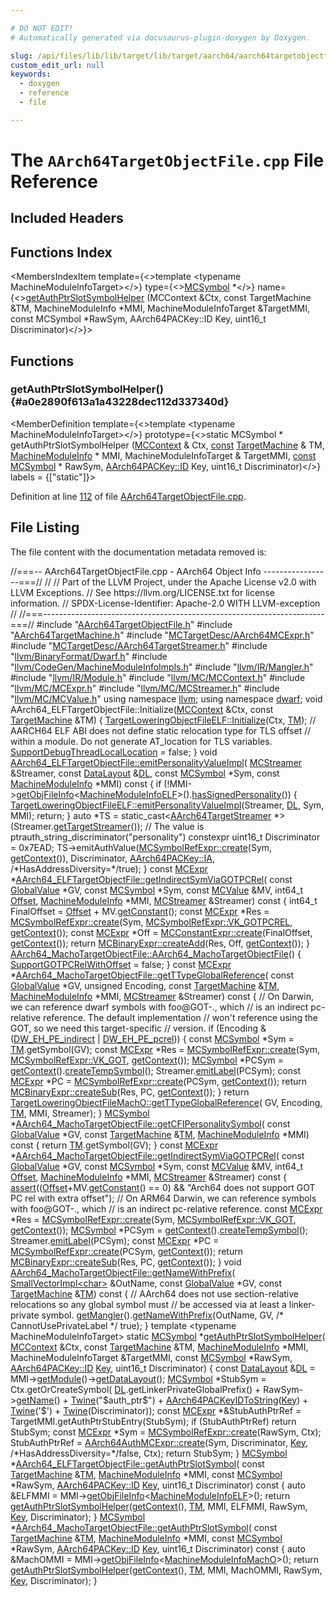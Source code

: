 ```yaml
---

# DO NOT EDIT!
# Automatically generated via docusaurus-plugin-doxygen by Doxygen.

slug: /api/files/lib/lib/target/lib/target/aarch64/aarch64targetobjectfile-cpp
custom_edit_url: null
keywords:
  - doxygen
  - reference
  - file

---
```





# The `AArch64TargetObjectFile.cpp` File Reference

<DoxygenPage pluginConfig={pluginConfig}>



## Included Headers

<IncludesList>
<IncludesListItem
  filePath="AArch64TargetObjectFile.h"
  permalink="/docs/api/files/lib/lib/target/lib/target/aarch64/aarch64targetobjectfile-h"
  isLocal="true" />
<IncludesListItem
  filePath="AArch64TargetMachine.h"
  permalink="/docs/api/files/lib/lib/target/lib/target/aarch64/aarch64targetmachine-h"
  isLocal="true" />
<IncludesListItem
  filePath="MCTargetDesc/AArch64MCExpr.h"
  permalink="/docs/api/files/lib/lib/target/lib/target/aarch64/lib/target/aarch64/mctargetdesc/aarch64mcexpr-h"
  isLocal="true" />
<IncludesListItem
  filePath="MCTargetDesc/AArch64TargetStreamer.h"
  permalink="/docs/api/files/lib/lib/target/lib/target/aarch64/lib/target/aarch64/mctargetdesc/aarch64targetstreamer-h"
  isLocal="true" />
<IncludesListItem
  filePath="llvm/BinaryFormat/Dwarf.h"
  permalink="/docs/api/files/include/include/llvm/include/llvm/binaryformat/dwarf-h"
  isLocal="true" />
<IncludesListItem
  filePath="llvm/CodeGen/MachineModuleInfoImpls.h"
  permalink="/docs/api/files/include/include/llvm/include/llvm/codegen/machinemoduleinfoimpls-h"
  isLocal="true" />
<IncludesListItem
  filePath="llvm/IR/Mangler.h"
  permalink="/docs/api/files/include/include/llvm/include/llvm/ir/mangler-h"
  isLocal="true" />
<IncludesListItem
  filePath="llvm/IR/Module.h"
  permalink="/docs/api/files/include/include/llvm/include/llvm/ir/module-h"
  isLocal="true" />
<IncludesListItem
  filePath="llvm/MC/MCContext.h"
  permalink="/docs/api/files/include/include/llvm/include/llvm/mc/mccontext-h"
  isLocal="true" />
<IncludesListItem
  filePath="llvm/MC/MCExpr.h"
  permalink="/docs/api/files/include/include/llvm/include/llvm/mc/mcexpr-h"
  isLocal="true" />
<IncludesListItem
  filePath="llvm/MC/MCStreamer.h"
  permalink="/docs/api/files/include/include/llvm/include/llvm/mc/mcstreamer-h"
  isLocal="true" />
<IncludesListItem
  filePath="llvm/MC/MCValue.h"
  permalink="/docs/api/files/include/include/llvm/include/llvm/mc/mcvalue-h"
  isLocal="true" />
</IncludesList>

## Functions Index

<MembersIndex>

<MembersIndexItem
  template={<>template &lt;typename MachineModuleInfoTarget&gt;</>}
  type={<><a href="/docs/api/classes/llvm/mcsymbol">MCSymbol</a> &#42;</>}
  name={<><a href="#a0e2890f613a1a43228dec112d337340d">getAuthPtrSlotSymbolHelper</a> (MCContext &amp;Ctx, const TargetMachine &amp;TM, MachineModuleInfo &#42;MMI, MachineModuleInfoTarget &amp;TargetMMI, const MCSymbol &#42;RawSym, AArch64PACKey::ID Key, uint16&#95;t Discriminator)</>}>
</MembersIndexItem>

</MembersIndex>


<SectionDefinition>

## Functions

### getAuthPtrSlotSymbolHelper() {#a0e2890f613a1a43228dec112d337340d}

<MemberDefinition
  template={<>template &lt;typename MachineModuleInfoTarget&gt;</>}
  prototype={<>static MCSymbol &#42; getAuthPtrSlotSymbolHelper (<a href="/docs/api/classes/llvm/mccontext">MCContext</a> &amp; Ctx, <a href="/docs/api/files/lib/lib/target/lib/target/aarch64/aarch64promoteconstant-cpp/#a90f8350fecae261c25be85d38b451bff">const</a> <a href="/docs/api/classes/llvm/targetmachine">TargetMachine</a> &amp; TM, <a href="/docs/api/classes/llvm/machinemoduleinfo">MachineModuleInfo</a> &#42; MMI, MachineModuleInfoTarget &amp; TargetMMI, <a href="/docs/api/files/lib/lib/target/lib/target/aarch64/aarch64promoteconstant-cpp/#a90f8350fecae261c25be85d38b451bff">const</a> <a href="/docs/api/classes/llvm/mcsymbol">MCSymbol</a> &#42; RawSym, <a href="/docs/api/namespaces/llvm/aarch64packey/#abf4394f452bde3f544999858d71e4b46">AArch64PACKey::ID</a> Key, uint16&#95;t Discriminator)</>}
  labels = {["static"]}>

Definition at line <a href="#l00112">112</a> of file <a href="/docs/api/files/lib/lib/target/lib/target/aarch64/aarch64targetobjectfile-cpp">AArch64TargetObjectFile.cpp</a>.
</MemberDefinition>

</SectionDefinition>

## File Listing

The file content with the documentation metadata removed is:

<ProgramListing>

<Link id="l00001" /><CodeLine lineNumber="1"><span class="doxyHighlightComment">//===-- AArch64TargetObjectFile.cpp - AArch64 Object Info -----------------===//</span></CodeLine>
<Link id="l00002" /><CodeLine lineNumber="2"><span class="doxyHighlightComment">//</span></CodeLine>
<Link id="l00003" /><CodeLine lineNumber="3"><span class="doxyHighlightComment">// Part of the LLVM Project, under the Apache License v2.0 with LLVM Exceptions.</span></CodeLine>
<Link id="l00004" /><CodeLine lineNumber="4"><span class="doxyHighlightComment">// See https://llvm.org/LICENSE.txt for license information.</span></CodeLine>
<Link id="l00005" /><CodeLine lineNumber="5"><span class="doxyHighlightComment">// SPDX-License-Identifier: Apache-2.0 WITH LLVM-exception</span></CodeLine>
<Link id="l00006" /><CodeLine lineNumber="6"><span class="doxyHighlightComment">//</span></CodeLine>
<Link id="l00007" /><CodeLine lineNumber="7"><span class="doxyHighlightComment">//===----------------------------------------------------------------------===//</span></CodeLine>
<Link id="l00008" /><CodeLine lineNumber="8"></CodeLine>
<Link id="l00009" /><CodeLine lineNumber="9"><span class="doxyHighlightPreprocessor">#include &quot;<a href="/docs/api/files/lib/lib/target/lib/target/aarch64/aarch64targetobjectfile-h">AArch64TargetObjectFile.h</a>&quot;</span></CodeLine>
<Link id="l00010" /><CodeLine lineNumber="10"><span class="doxyHighlightPreprocessor">#include &quot;<a href="/docs/api/files/lib/lib/target/lib/target/aarch64/aarch64targetmachine-h">AArch64TargetMachine.h</a>&quot;</span></CodeLine>
<Link id="l00011" /><CodeLine lineNumber="11"><span class="doxyHighlightPreprocessor">#include &quot;<a href="/docs/api/files/lib/lib/target/lib/target/aarch64/lib/target/aarch64/mctargetdesc/aarch64mcexpr-h">MCTargetDesc/AArch64MCExpr.h</a>&quot;</span></CodeLine>
<Link id="l00012" /><CodeLine lineNumber="12"><span class="doxyHighlightPreprocessor">#include &quot;<a href="/docs/api/files/lib/lib/target/lib/target/aarch64/lib/target/aarch64/mctargetdesc/aarch64targetstreamer-h">MCTargetDesc/AArch64TargetStreamer.h</a>&quot;</span></CodeLine>
<Link id="l00013" /><CodeLine lineNumber="13"><span class="doxyHighlightPreprocessor">#include &quot;<a href="/docs/api/files/include/include/llvm/include/llvm/binaryformat/dwarf-h">llvm/BinaryFormat/Dwarf.h</a>&quot;</span></CodeLine>
<Link id="l00014" /><CodeLine lineNumber="14"><span class="doxyHighlightPreprocessor">#include &quot;<a href="/docs/api/files/include/include/llvm/include/llvm/codegen/machinemoduleinfoimpls-h">llvm/CodeGen/MachineModuleInfoImpls.h</a>&quot;</span></CodeLine>
<Link id="l00015" /><CodeLine lineNumber="15"><span class="doxyHighlightPreprocessor">#include &quot;<a href="/docs/api/files/include/include/llvm/include/llvm/ir/mangler-h">llvm/IR/Mangler.h</a>&quot;</span></CodeLine>
<Link id="l00016" /><CodeLine lineNumber="16"><span class="doxyHighlightPreprocessor">#include &quot;<a href="/docs/api/files/include/include/llvm/include/llvm/ir/module-h">llvm/IR/Module.h</a>&quot;</span></CodeLine>
<Link id="l00017" /><CodeLine lineNumber="17"><span class="doxyHighlightPreprocessor">#include &quot;<a href="/docs/api/files/include/include/llvm/include/llvm/mc/mccontext-h">llvm/MC/MCContext.h</a>&quot;</span></CodeLine>
<Link id="l00018" /><CodeLine lineNumber="18"><span class="doxyHighlightPreprocessor">#include &quot;<a href="/docs/api/files/include/include/llvm/include/llvm/mc/mcexpr-h">llvm/MC/MCExpr.h</a>&quot;</span></CodeLine>
<Link id="l00019" /><CodeLine lineNumber="19"><span class="doxyHighlightPreprocessor">#include &quot;<a href="/docs/api/files/include/include/llvm/include/llvm/mc/mcstreamer-h">llvm/MC/MCStreamer.h</a>&quot;</span></CodeLine>
<Link id="l00020" /><CodeLine lineNumber="20"><span class="doxyHighlightPreprocessor">#include &quot;<a href="/docs/api/files/include/include/llvm/include/llvm/mc/mcvalue-h">llvm/MC/MCValue.h</a>&quot;</span></CodeLine>
<Link id="l00021" /><CodeLine lineNumber="21"><span class="doxyHighlightKeyword">using namespace </span><span class="doxyHighlight"><a href="/docs/api/namespaces/llvm">llvm</a>;</span></CodeLine>
<Link id="l00022" /><CodeLine lineNumber="22"><span class="doxyHighlightKeyword">using namespace </span><span class="doxyHighlight"><a href="/docs/api/namespaces/llvm/dwarf">dwarf</a>;</span></CodeLine>
<Link id="l00023" /><CodeLine lineNumber="23"></CodeLine>
<Link id="l00024" /><CodeLine lineNumber="24"><span class="doxyHighlightKeywordType">void</span><span class="doxyHighlight"> AArch64&#95;ELFTargetObjectFile::Initialize(<a href="/docs/api/classes/llvm/mccontext">MCContext</a> &amp;Ctx,</span></CodeLine>
<Link id="l00025" /><CodeLine lineNumber="25"><span class="doxyHighlight">                                             </span><span class="doxyHighlightKeyword">const</span><span class="doxyHighlight"> <a href="/docs/api/classes/llvm/targetmachine">TargetMachine</a> &amp;TM) &#123;</span></CodeLine>
<Link id="l00026" /><CodeLine lineNumber="26"><span class="doxyHighlight">  <a href="/docs/api/classes/llvm/targetloweringobjectfileelf/#a2793bce814c8f8c6fc2f41d4156a4ebb">TargetLoweringObjectFileELF::Initialize</a>(Ctx, <a href="/docs/api/classes/llvm/targetloweringobjectfile/#a4ef15b6d500629e31fb3787b7a0d7bb0">TM</a>);</span></CodeLine>
<Link id="l00027" /><CodeLine lineNumber="27"><span class="doxyHighlight">  </span><span class="doxyHighlightComment">// AARCH64 ELF ABI does not define static relocation type for TLS offset</span></CodeLine>
<Link id="l00028" /><CodeLine lineNumber="28"><span class="doxyHighlight">  </span><span class="doxyHighlightComment">// within a module.  Do not generate AT&#95;location for TLS variables.</span></CodeLine>
<Link id="l00029" /><CodeLine lineNumber="29"><span class="doxyHighlight">  <a href="/docs/api/classes/llvm/targetloweringobjectfile/#a41b7ef3f8dfda6e2083314d26c57764c">SupportDebugThreadLocalLocation</a> = </span><span class="doxyHighlightKeyword">false</span><span class="doxyHighlight">;</span></CodeLine>
<Link id="l00030" /><CodeLine lineNumber="30"><span class="doxyHighlight">&#125;</span></CodeLine>
<Link id="l00031" /><CodeLine lineNumber="31"></CodeLine>
<Link id="l00032" /><CodeLine lineNumber="32" lineLink="/docs/api/classes/llvm/aarch64-elftargetobjectfile/#a50239bad1326b962fc58f1b311e7e255"><span class="doxyHighlightKeywordType">void</span><span class="doxyHighlight"> <a href="/docs/api/classes/llvm/aarch64-elftargetobjectfile/#a50239bad1326b962fc58f1b311e7e255">AArch64&#95;ELFTargetObjectFile::emitPersonalityValueImpl</a>(</span></CodeLine>
<Link id="l00033" /><CodeLine lineNumber="33"><span class="doxyHighlight">    <a href="/docs/api/classes/llvm/mcstreamer">MCStreamer</a> &amp;Streamer, </span><span class="doxyHighlightKeyword">const</span><span class="doxyHighlight"> <a href="/docs/api/classes/llvm/datalayout">DataLayout</a> &amp;<a href="/docs/api/files/lib/lib/target/lib/target/arm/armslshardening-cpp/#ad467c4ab9119043f9b7750ab986be61a">DL</a>, </span><span class="doxyHighlightKeyword">const</span><span class="doxyHighlight"> <a href="/docs/api/classes/llvm/mcsymbol">MCSymbol</a> &#42;Sym,</span></CodeLine>
<Link id="l00034" /><CodeLine lineNumber="34"><span class="doxyHighlight">    </span><span class="doxyHighlightKeyword">const</span><span class="doxyHighlight"> <a href="/docs/api/classes/llvm/machinemoduleinfo">MachineModuleInfo</a> &#42;MMI)</span><span class="doxyHighlightKeyword"> const </span><span class="doxyHighlight">&#123;</span></CodeLine>
<Link id="l00035" /><CodeLine lineNumber="35"><span class="doxyHighlight">  </span><span class="doxyHighlightKeywordFlow">if</span><span class="doxyHighlight"> (!MMI-&gt;<a href="/docs/api/classes/llvm/machinemoduleinfo/#a92d88d2c22a932066d294be13e2baf55">getObjFileInfo</a>&lt;<a href="/docs/api/classes/llvm/machinemoduleinfoelf">MachineModuleInfoELF</a>&gt;().<a href="/docs/api/classes/llvm/machinemoduleinfoelf/#a8ed90bfbfc1ad64f7fce9458287b79cc">hasSignedPersonality</a>()) &#123;</span></CodeLine>
<Link id="l00036" /><CodeLine lineNumber="36"><span class="doxyHighlight">    <a href="/docs/api/classes/llvm/targetloweringobjectfileelf/#acf36aff5a25265c3165e94a9ba5ab078">TargetLoweringObjectFileELF::emitPersonalityValueImpl</a>(Streamer, <a href="/docs/api/files/lib/lib/target/lib/target/arm/armslshardening-cpp/#ad467c4ab9119043f9b7750ab986be61a">DL</a>, Sym,</span></CodeLine>
<Link id="l00037" /><CodeLine lineNumber="37"><span class="doxyHighlight">                                                          MMI);</span></CodeLine>
<Link id="l00038" /><CodeLine lineNumber="38"><span class="doxyHighlight">    </span><span class="doxyHighlightKeywordFlow">return</span><span class="doxyHighlight">;</span></CodeLine>
<Link id="l00039" /><CodeLine lineNumber="39"><span class="doxyHighlight">  &#125;</span></CodeLine>
<Link id="l00040" /><CodeLine lineNumber="40"><span class="doxyHighlight">  </span><span class="doxyHighlightKeyword">auto</span><span class="doxyHighlight"> &#42;TS = </span><span class="doxyHighlightKeyword">static&#95;cast&lt;</span><span class="doxyHighlight"><a href="/docs/api/classes/llvm/aarch64targetstreamer">AArch64TargetStreamer</a> &#42;</span><span class="doxyHighlightKeyword">&gt;</span><span class="doxyHighlight">(Streamer.<a href="/docs/api/classes/llvm/mcstreamer/#a901607e60c20148ae701b6e8f43b4647">getTargetStreamer</a>());</span></CodeLine>
<Link id="l00041" /><CodeLine lineNumber="41"><span class="doxyHighlight">  </span><span class="doxyHighlightComment">// The value is ptrauth&#95;string&#95;discriminator(&quot;personality&quot;)</span></CodeLine>
<Link id="l00042" /><CodeLine lineNumber="42"><span class="doxyHighlight">  </span><span class="doxyHighlightKeyword">constexpr</span><span class="doxyHighlight"> uint16&#95;t Discriminator = 0x7EAD;</span></CodeLine>
<Link id="l00043" /><CodeLine lineNumber="43"><span class="doxyHighlight">  TS-&gt;emitAuthValue(<a href="/docs/api/classes/llvm/mcsymbolrefexpr/#a9914b597552aa4b4bcbb8acaa04d632a">MCSymbolRefExpr::create</a>(Sym, <a href="/docs/api/classes/llvm/mcobjectfileinfo/#afcda39b4059eca86c10397b7a938a729">getContext</a>()), Discriminator,</span></CodeLine>
<Link id="l00044" /><CodeLine lineNumber="44"><span class="doxyHighlight">                    <a href="/docs/api/namespaces/llvm/aarch64packey/#abf4394f452bde3f544999858d71e4b46aaf2ff1a10f3f3b211d7781a33e4c1e05">AArch64PACKey::IA</a>, </span><span class="doxyHighlightComment">/&#42;HasAddressDiversity=&#42;/</span><span class="doxyHighlightKeyword">true</span><span class="doxyHighlight">);</span></CodeLine>
<Link id="l00045" /><CodeLine lineNumber="45"><span class="doxyHighlight">&#125;</span></CodeLine>
<Link id="l00046" /><CodeLine lineNumber="46"></CodeLine>
<Link id="l00047" /><CodeLine lineNumber="47" lineLink="/docs/api/classes/llvm/aarch64-elftargetobjectfile/#ab479db6c0dce9d07c70ea70016ed99ff"><span class="doxyHighlightKeyword">const</span><span class="doxyHighlight"> <a href="/docs/api/classes/llvm/mcexpr">MCExpr</a> &#42;<a href="/docs/api/classes/llvm/aarch64-elftargetobjectfile/#ab479db6c0dce9d07c70ea70016ed99ff">AArch64&#95;ELFTargetObjectFile::getIndirectSymViaGOTPCRel</a>(</span></CodeLine>
<Link id="l00048" /><CodeLine lineNumber="48"><span class="doxyHighlight">    </span><span class="doxyHighlightKeyword">const</span><span class="doxyHighlight"> <a href="/docs/api/classes/llvm/globalvalue">GlobalValue</a> &#42;GV, </span><span class="doxyHighlightKeyword">const</span><span class="doxyHighlight"> <a href="/docs/api/classes/llvm/mcsymbol">MCSymbol</a> &#42;Sym, </span><span class="doxyHighlightKeyword">const</span><span class="doxyHighlight"> <a href="/docs/api/classes/llvm/mcvalue">MCValue</a> &amp;MV,</span></CodeLine>
<Link id="l00049" /><CodeLine lineNumber="49"><span class="doxyHighlight">    int64&#95;t <a href="/docs/api/namespaces/llvm/#a05f5b9a11bdcc5feba62899f95dcf878a3134224cba2545bc57954d3b072aebb4">Offset</a>, <a href="/docs/api/classes/llvm/machinemoduleinfo">MachineModuleInfo</a> &#42;MMI, <a href="/docs/api/classes/llvm/mcstreamer">MCStreamer</a> &amp;Streamer)</span><span class="doxyHighlightKeyword"> const </span><span class="doxyHighlight">&#123;</span></CodeLine>
<Link id="l00050" /><CodeLine lineNumber="50"><span class="doxyHighlight">  int64&#95;t FinalOffset = <a href="/docs/api/namespaces/llvm/#a05f5b9a11bdcc5feba62899f95dcf878a3134224cba2545bc57954d3b072aebb4">Offset</a> + MV.<a href="/docs/api/classes/llvm/mcvalue/#a435bfff1f2697dbccd406b2e03112443">getConstant</a>();</span></CodeLine>
<Link id="l00051" /><CodeLine lineNumber="51"><span class="doxyHighlight">  </span><span class="doxyHighlightKeyword">const</span><span class="doxyHighlight"> <a href="/docs/api/classes/llvm/mcexpr">MCExpr</a> &#42;Res =</span></CodeLine>
<Link id="l00052" /><CodeLine lineNumber="52"><span class="doxyHighlight">      <a href="/docs/api/classes/llvm/mcsymbolrefexpr/#a9914b597552aa4b4bcbb8acaa04d632a">MCSymbolRefExpr::create</a>(Sym, <a href="/docs/api/classes/llvm/mcsymbolrefexpr/#a5c463f6352570ee778c35c40949c4985a2a25c9a7112bb84b5d93e6ab5d0d8185">MCSymbolRefExpr::VK&#95;GOTPCREL</a>, <a href="/docs/api/classes/llvm/mcobjectfileinfo/#afcda39b4059eca86c10397b7a938a729">getContext</a>());</span></CodeLine>
<Link id="l00053" /><CodeLine lineNumber="53"><span class="doxyHighlight">  </span><span class="doxyHighlightKeyword">const</span><span class="doxyHighlight"> <a href="/docs/api/classes/llvm/mcexpr">MCExpr</a> &#42;Off = <a href="/docs/api/classes/llvm/mcconstantexpr/#af9bdc4c9c65ea1ff077fbbb6407d7b2a">MCConstantExpr::create</a>(FinalOffset, <a href="/docs/api/classes/llvm/mcobjectfileinfo/#afcda39b4059eca86c10397b7a938a729">getContext</a>());</span></CodeLine>
<Link id="l00054" /><CodeLine lineNumber="54"><span class="doxyHighlight">  </span><span class="doxyHighlightKeywordFlow">return</span><span class="doxyHighlight"> <a href="/docs/api/classes/llvm/mcbinaryexpr/#a3cbe1086ebf00680e8dc374e07305cfb">MCBinaryExpr::createAdd</a>(Res, Off, <a href="/docs/api/classes/llvm/mcobjectfileinfo/#afcda39b4059eca86c10397b7a938a729">getContext</a>());</span></CodeLine>
<Link id="l00055" /><CodeLine lineNumber="55"><span class="doxyHighlight">&#125;</span></CodeLine>
<Link id="l00056" /><CodeLine lineNumber="56"></CodeLine>
<Link id="l00057" /><CodeLine lineNumber="57" lineLink="/docs/api/classes/llvm/aarch64-machotargetobjectfile/#a821a2de5466baeb8f887dd7c41b1b575"><span class="doxyHighlight"><a href="/docs/api/classes/llvm/aarch64-machotargetobjectfile/#a821a2de5466baeb8f887dd7c41b1b575">AArch64&#95;MachoTargetObjectFile::AArch64&#95;MachoTargetObjectFile</a>() &#123;</span></CodeLine>
<Link id="l00058" /><CodeLine lineNumber="58"><span class="doxyHighlight">  <a href="/docs/api/classes/llvm/targetloweringobjectfile/#a1db84bd65461646cde0085f4b02d5fa3">SupportGOTPCRelWithOffset</a> = </span><span class="doxyHighlightKeyword">false</span><span class="doxyHighlight">;</span></CodeLine>
<Link id="l00059" /><CodeLine lineNumber="59"><span class="doxyHighlight">&#125;</span></CodeLine>
<Link id="l00060" /><CodeLine lineNumber="60"></CodeLine>
<Link id="l00061" /><CodeLine lineNumber="61" lineLink="/docs/api/classes/llvm/aarch64-machotargetobjectfile/#abda04e72e43a3aaef8a55e4ecf91d127"><span class="doxyHighlightKeyword">const</span><span class="doxyHighlight"> <a href="/docs/api/classes/llvm/mcexpr">MCExpr</a> &#42;<a href="/docs/api/classes/llvm/aarch64-machotargetobjectfile/#abda04e72e43a3aaef8a55e4ecf91d127">AArch64&#95;MachoTargetObjectFile::getTTypeGlobalReference</a>(</span></CodeLine>
<Link id="l00062" /><CodeLine lineNumber="62"><span class="doxyHighlight">    </span><span class="doxyHighlightKeyword">const</span><span class="doxyHighlight"> <a href="/docs/api/classes/llvm/globalvalue">GlobalValue</a> &#42;GV, </span><span class="doxyHighlightKeywordType">unsigned</span><span class="doxyHighlight"> Encoding, </span><span class="doxyHighlightKeyword">const</span><span class="doxyHighlight"> <a href="/docs/api/classes/llvm/targetmachine">TargetMachine</a> &amp;<a href="/docs/api/classes/llvm/targetloweringobjectfile/#a4ef15b6d500629e31fb3787b7a0d7bb0">TM</a>,</span></CodeLine>
<Link id="l00063" /><CodeLine lineNumber="63"><span class="doxyHighlight">    <a href="/docs/api/classes/llvm/machinemoduleinfo">MachineModuleInfo</a> &#42;MMI, <a href="/docs/api/classes/llvm/mcstreamer">MCStreamer</a> &amp;Streamer)</span><span class="doxyHighlightKeyword"> const </span><span class="doxyHighlight">&#123;</span></CodeLine>
<Link id="l00064" /><CodeLine lineNumber="64"><span class="doxyHighlight">  </span><span class="doxyHighlightComment">// On Darwin, we can reference dwarf symbols with foo@GOT-., which</span></CodeLine>
<Link id="l00065" /><CodeLine lineNumber="65"><span class="doxyHighlight">  </span><span class="doxyHighlightComment">// is an indirect pc-relative reference. The default implementation</span></CodeLine>
<Link id="l00066" /><CodeLine lineNumber="66"><span class="doxyHighlight">  </span><span class="doxyHighlightComment">// won&#39;t reference using the GOT, so we need this target-specific</span></CodeLine>
<Link id="l00067" /><CodeLine lineNumber="67"><span class="doxyHighlight">  </span><span class="doxyHighlightComment">// version.</span></CodeLine>
<Link id="l00068" /><CodeLine lineNumber="68"><span class="doxyHighlight">  </span><span class="doxyHighlightKeywordFlow">if</span><span class="doxyHighlight"> (Encoding &amp; (<a href="/docs/api/namespaces/llvm/dwarf/#ab4fde659cfd2ad21ef1920dca7f22255ac859bd9ec26a2398dd13f4f9262f0595">DW&#95;EH&#95;PE&#95;indirect</a> | <a href="/docs/api/namespaces/llvm/dwarf/#ab4fde659cfd2ad21ef1920dca7f22255a18cb02c6dc96569494f65b82ab70487b">DW&#95;EH&#95;PE&#95;pcrel</a>)) &#123;</span></CodeLine>
<Link id="l00069" /><CodeLine lineNumber="69"><span class="doxyHighlight">    </span><span class="doxyHighlightKeyword">const</span><span class="doxyHighlight"> <a href="/docs/api/classes/llvm/mcsymbol">MCSymbol</a> &#42;Sym = <a href="/docs/api/classes/llvm/targetloweringobjectfile/#a4ef15b6d500629e31fb3787b7a0d7bb0">TM</a>.getSymbol(GV);</span></CodeLine>
<Link id="l00070" /><CodeLine lineNumber="70"><span class="doxyHighlight">    </span><span class="doxyHighlightKeyword">const</span><span class="doxyHighlight"> <a href="/docs/api/classes/llvm/mcexpr">MCExpr</a> &#42;Res =</span></CodeLine>
<Link id="l00071" /><CodeLine lineNumber="71"><span class="doxyHighlight">        <a href="/docs/api/classes/llvm/mcsymbolrefexpr/#a9914b597552aa4b4bcbb8acaa04d632a">MCSymbolRefExpr::create</a>(Sym, <a href="/docs/api/classes/llvm/mcsymbolrefexpr/#a5c463f6352570ee778c35c40949c4985aa780672c4378b10a1ef6094a4c46de10">MCSymbolRefExpr::VK&#95;GOT</a>, <a href="/docs/api/classes/llvm/mcobjectfileinfo/#afcda39b4059eca86c10397b7a938a729">getContext</a>());</span></CodeLine>
<Link id="l00072" /><CodeLine lineNumber="72"><span class="doxyHighlight">    <a href="/docs/api/classes/llvm/mcsymbol">MCSymbol</a> &#42;PCSym = <a href="/docs/api/classes/llvm/mcobjectfileinfo/#afcda39b4059eca86c10397b7a938a729">getContext</a>().<a href="/docs/api/classes/llvm/mccontext/#a299bf2f0329389424760f4a7c8af75ac">createTempSymbol</a>();</span></CodeLine>
<Link id="l00073" /><CodeLine lineNumber="73"><span class="doxyHighlight">    Streamer.<a href="/docs/api/classes/llvm/mcstreamer/#a822ae1a4f19b7b00a297a100749f9b8a">emitLabel</a>(PCSym);</span></CodeLine>
<Link id="l00074" /><CodeLine lineNumber="74"><span class="doxyHighlight">    </span><span class="doxyHighlightKeyword">const</span><span class="doxyHighlight"> <a href="/docs/api/classes/llvm/mcexpr">MCExpr</a> &#42;PC = <a href="/docs/api/classes/llvm/mcsymbolrefexpr/#a9914b597552aa4b4bcbb8acaa04d632a">MCSymbolRefExpr::create</a>(PCSym, <a href="/docs/api/classes/llvm/mcobjectfileinfo/#afcda39b4059eca86c10397b7a938a729">getContext</a>());</span></CodeLine>
<Link id="l00075" /><CodeLine lineNumber="75"><span class="doxyHighlight">    </span><span class="doxyHighlightKeywordFlow">return</span><span class="doxyHighlight"> <a href="/docs/api/classes/llvm/mcbinaryexpr/#af766134165065939f49fb0662c246f66">MCBinaryExpr::createSub</a>(Res, PC, <a href="/docs/api/classes/llvm/mcobjectfileinfo/#afcda39b4059eca86c10397b7a938a729">getContext</a>());</span></CodeLine>
<Link id="l00076" /><CodeLine lineNumber="76"><span class="doxyHighlight">  &#125;</span></CodeLine>
<Link id="l00077" /><CodeLine lineNumber="77"></CodeLine>
<Link id="l00078" /><CodeLine lineNumber="78"><span class="doxyHighlight">  </span><span class="doxyHighlightKeywordFlow">return</span><span class="doxyHighlight"> <a href="/docs/api/classes/llvm/targetloweringobjectfilemacho/#ae41814965809c6fb6403ca6338710a25">TargetLoweringObjectFileMachO::getTTypeGlobalReference</a>(</span></CodeLine>
<Link id="l00079" /><CodeLine lineNumber="79"><span class="doxyHighlight">      GV, Encoding, <a href="/docs/api/classes/llvm/targetloweringobjectfile/#a4ef15b6d500629e31fb3787b7a0d7bb0">TM</a>, MMI, Streamer);</span></CodeLine>
<Link id="l00080" /><CodeLine lineNumber="80"><span class="doxyHighlight">&#125;</span></CodeLine>
<Link id="l00081" /><CodeLine lineNumber="81"></CodeLine>
<Link id="l00082" /><CodeLine lineNumber="82" lineLink="/docs/api/classes/llvm/aarch64-machotargetobjectfile/#ab7b86bc2bb8a965529cb9c4ace6d7e56"><span class="doxyHighlight"><a href="/docs/api/classes/llvm/mcsymbol">MCSymbol</a> &#42;<a href="/docs/api/classes/llvm/aarch64-machotargetobjectfile/#ab7b86bc2bb8a965529cb9c4ace6d7e56">AArch64&#95;MachoTargetObjectFile::getCFIPersonalitySymbol</a>(</span></CodeLine>
<Link id="l00083" /><CodeLine lineNumber="83"><span class="doxyHighlight">    </span><span class="doxyHighlightKeyword">const</span><span class="doxyHighlight"> <a href="/docs/api/classes/llvm/globalvalue">GlobalValue</a> &#42;GV, </span><span class="doxyHighlightKeyword">const</span><span class="doxyHighlight"> <a href="/docs/api/classes/llvm/targetmachine">TargetMachine</a> &amp;<a href="/docs/api/classes/llvm/targetloweringobjectfile/#a4ef15b6d500629e31fb3787b7a0d7bb0">TM</a>,</span></CodeLine>
<Link id="l00084" /><CodeLine lineNumber="84"><span class="doxyHighlight">    <a href="/docs/api/classes/llvm/machinemoduleinfo">MachineModuleInfo</a> &#42;MMI)</span><span class="doxyHighlightKeyword"> const </span><span class="doxyHighlight">&#123;</span></CodeLine>
<Link id="l00085" /><CodeLine lineNumber="85"><span class="doxyHighlight">  </span><span class="doxyHighlightKeywordFlow">return</span><span class="doxyHighlight"> <a href="/docs/api/classes/llvm/targetloweringobjectfile/#a4ef15b6d500629e31fb3787b7a0d7bb0">TM</a>.getSymbol(GV);</span></CodeLine>
<Link id="l00086" /><CodeLine lineNumber="86"><span class="doxyHighlight">&#125;</span></CodeLine>
<Link id="l00087" /><CodeLine lineNumber="87"></CodeLine>
<Link id="l00088" /><CodeLine lineNumber="88" lineLink="/docs/api/classes/llvm/aarch64-machotargetobjectfile/#aab2cc2813c5a774bb4f83b6f9ae5a98b"><span class="doxyHighlightKeyword">const</span><span class="doxyHighlight"> <a href="/docs/api/classes/llvm/mcexpr">MCExpr</a> &#42;<a href="/docs/api/classes/llvm/aarch64-machotargetobjectfile/#aab2cc2813c5a774bb4f83b6f9ae5a98b">AArch64&#95;MachoTargetObjectFile::getIndirectSymViaGOTPCRel</a>(</span></CodeLine>
<Link id="l00089" /><CodeLine lineNumber="89"><span class="doxyHighlight">    </span><span class="doxyHighlightKeyword">const</span><span class="doxyHighlight"> <a href="/docs/api/classes/llvm/globalvalue">GlobalValue</a> &#42;GV, </span><span class="doxyHighlightKeyword">const</span><span class="doxyHighlight"> <a href="/docs/api/classes/llvm/mcsymbol">MCSymbol</a> &#42;Sym, </span><span class="doxyHighlightKeyword">const</span><span class="doxyHighlight"> <a href="/docs/api/classes/llvm/mcvalue">MCValue</a> &amp;MV,</span></CodeLine>
<Link id="l00090" /><CodeLine lineNumber="90"><span class="doxyHighlight">    int64&#95;t <a href="/docs/api/namespaces/llvm/#a05f5b9a11bdcc5feba62899f95dcf878a3134224cba2545bc57954d3b072aebb4">Offset</a>, <a href="/docs/api/classes/llvm/machinemoduleinfo">MachineModuleInfo</a> &#42;MMI, <a href="/docs/api/classes/llvm/mcstreamer">MCStreamer</a> &amp;Streamer)</span><span class="doxyHighlightKeyword"> const </span><span class="doxyHighlight">&#123;</span></CodeLine>
<Link id="l00091" /><CodeLine lineNumber="91"><span class="doxyHighlight">  <a href="/docs/api/files/lib/lib/target/lib/target/amdgpu/silowercontrolflow-cpp/#a4868c5d81c5ccc98c47aeab6244346a0">assert</a>((<a href="/docs/api/namespaces/llvm/#a05f5b9a11bdcc5feba62899f95dcf878a3134224cba2545bc57954d3b072aebb4">Offset</a>+MV.<a href="/docs/api/classes/llvm/mcvalue/#a435bfff1f2697dbccd406b2e03112443">getConstant</a>() == 0) &amp;&amp;</span></CodeLine>
<Link id="l00092" /><CodeLine lineNumber="92"><span class="doxyHighlight">         </span><span class="doxyHighlightStringLiteral">&quot;Arch64 does not support GOT PC rel with extra offset&quot;</span><span class="doxyHighlight">);</span></CodeLine>
<Link id="l00093" /><CodeLine lineNumber="93"><span class="doxyHighlight">  </span><span class="doxyHighlightComment">// On ARM64 Darwin, we can reference symbols with foo@GOT-., which</span></CodeLine>
<Link id="l00094" /><CodeLine lineNumber="94"><span class="doxyHighlight">  </span><span class="doxyHighlightComment">// is an indirect pc-relative reference.</span></CodeLine>
<Link id="l00095" /><CodeLine lineNumber="95"><span class="doxyHighlight">  </span><span class="doxyHighlightKeyword">const</span><span class="doxyHighlight"> <a href="/docs/api/classes/llvm/mcexpr">MCExpr</a> &#42;Res =</span></CodeLine>
<Link id="l00096" /><CodeLine lineNumber="96"><span class="doxyHighlight">      <a href="/docs/api/classes/llvm/mcsymbolrefexpr/#a9914b597552aa4b4bcbb8acaa04d632a">MCSymbolRefExpr::create</a>(Sym, <a href="/docs/api/classes/llvm/mcsymbolrefexpr/#a5c463f6352570ee778c35c40949c4985aa780672c4378b10a1ef6094a4c46de10">MCSymbolRefExpr::VK&#95;GOT</a>, <a href="/docs/api/classes/llvm/mcobjectfileinfo/#afcda39b4059eca86c10397b7a938a729">getContext</a>());</span></CodeLine>
<Link id="l00097" /><CodeLine lineNumber="97"><span class="doxyHighlight">  <a href="/docs/api/classes/llvm/mcsymbol">MCSymbol</a> &#42;PCSym = <a href="/docs/api/classes/llvm/mcobjectfileinfo/#afcda39b4059eca86c10397b7a938a729">getContext</a>().<a href="/docs/api/classes/llvm/mccontext/#a299bf2f0329389424760f4a7c8af75ac">createTempSymbol</a>();</span></CodeLine>
<Link id="l00098" /><CodeLine lineNumber="98"><span class="doxyHighlight">  Streamer.<a href="/docs/api/classes/llvm/mcstreamer/#a822ae1a4f19b7b00a297a100749f9b8a">emitLabel</a>(PCSym);</span></CodeLine>
<Link id="l00099" /><CodeLine lineNumber="99"><span class="doxyHighlight">  </span><span class="doxyHighlightKeyword">const</span><span class="doxyHighlight"> <a href="/docs/api/classes/llvm/mcexpr">MCExpr</a> &#42;PC = <a href="/docs/api/classes/llvm/mcsymbolrefexpr/#a9914b597552aa4b4bcbb8acaa04d632a">MCSymbolRefExpr::create</a>(PCSym, <a href="/docs/api/classes/llvm/mcobjectfileinfo/#afcda39b4059eca86c10397b7a938a729">getContext</a>());</span></CodeLine>
<Link id="l00100" /><CodeLine lineNumber="100"><span class="doxyHighlight">  </span><span class="doxyHighlightKeywordFlow">return</span><span class="doxyHighlight"> <a href="/docs/api/classes/llvm/mcbinaryexpr/#af766134165065939f49fb0662c246f66">MCBinaryExpr::createSub</a>(Res, PC, <a href="/docs/api/classes/llvm/mcobjectfileinfo/#afcda39b4059eca86c10397b7a938a729">getContext</a>());</span></CodeLine>
<Link id="l00101" /><CodeLine lineNumber="101"><span class="doxyHighlight">&#125;</span></CodeLine>
<Link id="l00102" /><CodeLine lineNumber="102"></CodeLine>
<Link id="l00103" /><CodeLine lineNumber="103" lineLink="/docs/api/classes/llvm/aarch64-machotargetobjectfile/#ab74a50e826e0105a5a0f724700c5d5c2"><span class="doxyHighlightKeywordType">void</span><span class="doxyHighlight"> <a href="/docs/api/classes/llvm/aarch64-machotargetobjectfile/#ab74a50e826e0105a5a0f724700c5d5c2">AArch64&#95;MachoTargetObjectFile::getNameWithPrefix</a>(</span></CodeLine>
<Link id="l00104" /><CodeLine lineNumber="104"><span class="doxyHighlight">    <a href="/docs/api/classes/llvm/smallvectorimpl">SmallVectorImpl&lt;char&gt;</a> &amp;OutName, </span><span class="doxyHighlightKeyword">const</span><span class="doxyHighlight"> <a href="/docs/api/classes/llvm/globalvalue">GlobalValue</a> &#42;GV,</span></CodeLine>
<Link id="l00105" /><CodeLine lineNumber="105"><span class="doxyHighlight">    </span><span class="doxyHighlightKeyword">const</span><span class="doxyHighlight"> <a href="/docs/api/classes/llvm/targetmachine">TargetMachine</a> &amp;<a href="/docs/api/classes/llvm/targetloweringobjectfile/#a4ef15b6d500629e31fb3787b7a0d7bb0">TM</a>)</span><span class="doxyHighlightKeyword"> const </span><span class="doxyHighlight">&#123;</span></CodeLine>
<Link id="l00106" /><CodeLine lineNumber="106"><span class="doxyHighlight">  </span><span class="doxyHighlightComment">// AArch64 does not use section-relative relocations so any global symbol must</span></CodeLine>
<Link id="l00107" /><CodeLine lineNumber="107"><span class="doxyHighlight">  </span><span class="doxyHighlightComment">// be accessed via at least a linker-private symbol.</span></CodeLine>
<Link id="l00108" /><CodeLine lineNumber="108"><span class="doxyHighlight">  <a href="/docs/api/classes/llvm/targetloweringobjectfile/#a2156a9e22505242a9118da71e8054269">getMangler</a>().<a href="/docs/api/classes/llvm/mangler/#aa1c9296fd511eb96bb487befbf5e7cea">getNameWithPrefix</a>(OutName, GV, </span><span class="doxyHighlightComment">/&#42; CannotUsePrivateLabel &#42;/</span><span class="doxyHighlight"> </span><span class="doxyHighlightKeyword">true</span><span class="doxyHighlight">);</span></CodeLine>
<Link id="l00109" /><CodeLine lineNumber="109"><span class="doxyHighlight">&#125;</span></CodeLine>
<Link id="l00110" /><CodeLine lineNumber="110"></CodeLine>
<Link id="l00111" /><CodeLine lineNumber="111"><span class="doxyHighlightKeyword">template</span><span class="doxyHighlight"> &lt;</span><span class="doxyHighlightKeyword">typename</span><span class="doxyHighlight"> MachineModuleInfoTarget&gt;</span></CodeLine>
<Link id="l00112" /><CodeLine lineNumber="112" lineLink="#a0e2890f613a1a43228dec112d337340d"><span class="doxyHighlightKeyword">static</span><span class="doxyHighlight"> <a href="/docs/api/classes/llvm/mcsymbol">MCSymbol</a> &#42;<a href="#a0e2890f613a1a43228dec112d337340d">getAuthPtrSlotSymbolHelper</a>(</span></CodeLine>
<Link id="l00113" /><CodeLine lineNumber="113"><span class="doxyHighlight">    <a href="/docs/api/classes/llvm/mccontext">MCContext</a> &amp;Ctx, </span><span class="doxyHighlightKeyword">const</span><span class="doxyHighlight"> <a href="/docs/api/classes/llvm/targetmachine">TargetMachine</a> &amp;TM, <a href="/docs/api/classes/llvm/machinemoduleinfo">MachineModuleInfo</a> &#42;MMI,</span></CodeLine>
<Link id="l00114" /><CodeLine lineNumber="114"><span class="doxyHighlight">    MachineModuleInfoTarget &amp;TargetMMI, </span><span class="doxyHighlightKeyword">const</span><span class="doxyHighlight"> <a href="/docs/api/classes/llvm/mcsymbol">MCSymbol</a> &#42;RawSym,</span></CodeLine>
<Link id="l00115" /><CodeLine lineNumber="115"><span class="doxyHighlight">    <a href="/docs/api/namespaces/llvm/aarch64packey/#abf4394f452bde3f544999858d71e4b46">AArch64PACKey::ID</a> <a href="/docs/api/namespaces/llvm/#a98c6256d0644613c6b5b3e2ef06ef5ce">Key</a>, uint16&#95;t Discriminator) &#123;</span></CodeLine>
<Link id="l00116" /><CodeLine lineNumber="116"><span class="doxyHighlight">  </span><span class="doxyHighlightKeyword">const</span><span class="doxyHighlight"> <a href="/docs/api/classes/llvm/datalayout">DataLayout</a> &amp;<a href="/docs/api/files/lib/lib/target/lib/target/arm/armslshardening-cpp/#ad467c4ab9119043f9b7750ab986be61a">DL</a> = MMI-&gt;<a href="/docs/api/classes/llvm/machinemoduleinfo/#a6a05f73ad80e58a532ea879ccc166b66">getModule</a>()-&gt;<a href="/docs/api/classes/llvm/module/#abcbe492bce3ccc16e0bbb50292576c5c">getDataLayout</a>();</span></CodeLine>
<Link id="l00117" /><CodeLine lineNumber="117"></CodeLine>
<Link id="l00118" /><CodeLine lineNumber="118"><span class="doxyHighlight">  <a href="/docs/api/classes/llvm/mcsymbol">MCSymbol</a> &#42;StubSym = Ctx.getOrCreateSymbol(</span></CodeLine>
<Link id="l00119" /><CodeLine lineNumber="119"><span class="doxyHighlight">      <a href="/docs/api/files/lib/lib/target/lib/target/arm/armslshardening-cpp/#ad467c4ab9119043f9b7750ab986be61a">DL</a>.getLinkerPrivateGlobalPrefix() + RawSym-&gt;<a href="/docs/api/classes/llvm/mcsymbol/#a57c7b2b9784361914262eeb0a6f0b18d">getName</a>() +</span></CodeLine>
<Link id="l00120" /><CodeLine lineNumber="120"><span class="doxyHighlight">      <a href="/docs/api/classes/llvm/twine">Twine</a>(</span><span class="doxyHighlightStringLiteral">&quot;$auth&#95;ptr$&quot;</span><span class="doxyHighlight">) + <a href="/docs/api/namespaces/llvm/#ae63b2216197feb98be9865bc274215ff">AArch64PACKeyIDToString</a>(<a href="/docs/api/namespaces/llvm/#a98c6256d0644613c6b5b3e2ef06ef5ce">Key</a>) + <a href="/docs/api/classes/llvm/twine">Twine</a>(</span><span class="doxyHighlightCharLiteral">&#39;$&#39;</span><span class="doxyHighlight">) +</span></CodeLine>
<Link id="l00121" /><CodeLine lineNumber="121"><span class="doxyHighlight">      <a href="/docs/api/classes/llvm/twine">Twine</a>(Discriminator));</span></CodeLine>
<Link id="l00122" /><CodeLine lineNumber="122"></CodeLine>
<Link id="l00123" /><CodeLine lineNumber="123"><span class="doxyHighlight">  </span><span class="doxyHighlightKeyword">const</span><span class="doxyHighlight"> <a href="/docs/api/classes/llvm/mcexpr">MCExpr</a> &#42;&amp;StubAuthPtrRef = TargetMMI.getAuthPtrStubEntry(StubSym);</span></CodeLine>
<Link id="l00124" /><CodeLine lineNumber="124"></CodeLine>
<Link id="l00125" /><CodeLine lineNumber="125"><span class="doxyHighlight">  </span><span class="doxyHighlightKeywordFlow">if</span><span class="doxyHighlight"> (StubAuthPtrRef)</span></CodeLine>
<Link id="l00126" /><CodeLine lineNumber="126"><span class="doxyHighlight">    </span><span class="doxyHighlightKeywordFlow">return</span><span class="doxyHighlight"> StubSym;</span></CodeLine>
<Link id="l00127" /><CodeLine lineNumber="127"></CodeLine>
<Link id="l00128" /><CodeLine lineNumber="128"><span class="doxyHighlight">  </span><span class="doxyHighlightKeyword">const</span><span class="doxyHighlight"> <a href="/docs/api/classes/llvm/mcexpr">MCExpr</a> &#42;Sym = <a href="/docs/api/classes/llvm/mcsymbolrefexpr/#a9914b597552aa4b4bcbb8acaa04d632a">MCSymbolRefExpr::create</a>(RawSym, Ctx);</span></CodeLine>
<Link id="l00129" /><CodeLine lineNumber="129"></CodeLine>
<Link id="l00130" /><CodeLine lineNumber="130"><span class="doxyHighlight">  StubAuthPtrRef =</span></CodeLine>
<Link id="l00131" /><CodeLine lineNumber="131"><span class="doxyHighlight">      <a href="/docs/api/classes/llvm/aarch64authmcexpr/#a59ab715efa8fa45d1299021a831eb619">AArch64AuthMCExpr::create</a>(Sym, Discriminator, <a href="/docs/api/namespaces/llvm/#a98c6256d0644613c6b5b3e2ef06ef5ce">Key</a>,</span></CodeLine>
<Link id="l00132" /><CodeLine lineNumber="132"><span class="doxyHighlight">                                </span><span class="doxyHighlightComment">/&#42;HasAddressDiversity=&#42;/</span><span class="doxyHighlightKeyword">false</span><span class="doxyHighlight">, Ctx);</span></CodeLine>
<Link id="l00133" /><CodeLine lineNumber="133"><span class="doxyHighlight">  </span><span class="doxyHighlightKeywordFlow">return</span><span class="doxyHighlight"> StubSym;</span></CodeLine>
<Link id="l00134" /><CodeLine lineNumber="134"><span class="doxyHighlight">&#125;</span></CodeLine>
<Link id="l00135" /><CodeLine lineNumber="135"></CodeLine>
<Link id="l00136" /><CodeLine lineNumber="136" lineLink="/docs/api/classes/llvm/aarch64-elftargetobjectfile/#afa8c25d9479e583055f8cd02df823840"><span class="doxyHighlight"><a href="/docs/api/classes/llvm/mcsymbol">MCSymbol</a> &#42;<a href="/docs/api/classes/llvm/aarch64-elftargetobjectfile/#afa8c25d9479e583055f8cd02df823840">AArch64&#95;ELFTargetObjectFile::getAuthPtrSlotSymbol</a>(</span></CodeLine>
<Link id="l00137" /><CodeLine lineNumber="137"><span class="doxyHighlight">    </span><span class="doxyHighlightKeyword">const</span><span class="doxyHighlight"> <a href="/docs/api/classes/llvm/targetmachine">TargetMachine</a> &amp;<a href="/docs/api/classes/llvm/targetloweringobjectfile/#a4ef15b6d500629e31fb3787b7a0d7bb0">TM</a>, <a href="/docs/api/classes/llvm/machinemoduleinfo">MachineModuleInfo</a> &#42;MMI, </span><span class="doxyHighlightKeyword">const</span><span class="doxyHighlight"> <a href="/docs/api/classes/llvm/mcsymbol">MCSymbol</a> &#42;RawSym,</span></CodeLine>
<Link id="l00138" /><CodeLine lineNumber="138"><span class="doxyHighlight">    <a href="/docs/api/namespaces/llvm/aarch64packey/#abf4394f452bde3f544999858d71e4b46">AArch64PACKey::ID</a> <a href="/docs/api/namespaces/llvm/#a98c6256d0644613c6b5b3e2ef06ef5ce">Key</a>, uint16&#95;t Discriminator)</span><span class="doxyHighlightKeyword"> const </span><span class="doxyHighlight">&#123;</span></CodeLine>
<Link id="l00139" /><CodeLine lineNumber="139"><span class="doxyHighlight">  </span><span class="doxyHighlightKeyword">auto</span><span class="doxyHighlight"> &amp;ELFMMI = MMI-&gt;<a href="/docs/api/classes/llvm/machinemoduleinfo/#a92d88d2c22a932066d294be13e2baf55">getObjFileInfo</a>&lt;<a href="/docs/api/classes/llvm/machinemoduleinfoelf">MachineModuleInfoELF</a>&gt;();</span></CodeLine>
<Link id="l00140" /><CodeLine lineNumber="140"><span class="doxyHighlight">  </span><span class="doxyHighlightKeywordFlow">return</span><span class="doxyHighlight"> <a href="#a0e2890f613a1a43228dec112d337340d">getAuthPtrSlotSymbolHelper</a>(<a href="/docs/api/classes/llvm/mcobjectfileinfo/#afcda39b4059eca86c10397b7a938a729">getContext</a>(), <a href="/docs/api/classes/llvm/targetloweringobjectfile/#a4ef15b6d500629e31fb3787b7a0d7bb0">TM</a>, MMI, ELFMMI, RawSym, <a href="/docs/api/namespaces/llvm/#a98c6256d0644613c6b5b3e2ef06ef5ce">Key</a>,</span></CodeLine>
<Link id="l00141" /><CodeLine lineNumber="141"><span class="doxyHighlight">                                    Discriminator);</span></CodeLine>
<Link id="l00142" /><CodeLine lineNumber="142"><span class="doxyHighlight">&#125;</span></CodeLine>
<Link id="l00143" /><CodeLine lineNumber="143"></CodeLine>
<Link id="l00144" /><CodeLine lineNumber="144" lineLink="/docs/api/classes/llvm/aarch64-machotargetobjectfile/#a74cb396080d0202745507029ad8d65c5"><span class="doxyHighlight"><a href="/docs/api/classes/llvm/mcsymbol">MCSymbol</a> &#42;<a href="/docs/api/classes/llvm/aarch64-machotargetobjectfile/#a74cb396080d0202745507029ad8d65c5">AArch64&#95;MachoTargetObjectFile::getAuthPtrSlotSymbol</a>(</span></CodeLine>
<Link id="l00145" /><CodeLine lineNumber="145"><span class="doxyHighlight">    </span><span class="doxyHighlightKeyword">const</span><span class="doxyHighlight"> <a href="/docs/api/classes/llvm/targetmachine">TargetMachine</a> &amp;<a href="/docs/api/classes/llvm/targetloweringobjectfile/#a4ef15b6d500629e31fb3787b7a0d7bb0">TM</a>, <a href="/docs/api/classes/llvm/machinemoduleinfo">MachineModuleInfo</a> &#42;MMI, </span><span class="doxyHighlightKeyword">const</span><span class="doxyHighlight"> <a href="/docs/api/classes/llvm/mcsymbol">MCSymbol</a> &#42;RawSym,</span></CodeLine>
<Link id="l00146" /><CodeLine lineNumber="146"><span class="doxyHighlight">    <a href="/docs/api/namespaces/llvm/aarch64packey/#abf4394f452bde3f544999858d71e4b46">AArch64PACKey::ID</a> <a href="/docs/api/namespaces/llvm/#a98c6256d0644613c6b5b3e2ef06ef5ce">Key</a>, uint16&#95;t Discriminator)</span><span class="doxyHighlightKeyword"> const </span><span class="doxyHighlight">&#123;</span></CodeLine>
<Link id="l00147" /><CodeLine lineNumber="147"><span class="doxyHighlight">  </span><span class="doxyHighlightKeyword">auto</span><span class="doxyHighlight"> &amp;MachOMMI = MMI-&gt;<a href="/docs/api/classes/llvm/machinemoduleinfo/#a92d88d2c22a932066d294be13e2baf55">getObjFileInfo</a>&lt;<a href="/docs/api/classes/llvm/machinemoduleinfomacho">MachineModuleInfoMachO</a>&gt;();</span></CodeLine>
<Link id="l00148" /><CodeLine lineNumber="148"><span class="doxyHighlight">  </span><span class="doxyHighlightKeywordFlow">return</span><span class="doxyHighlight"> <a href="#a0e2890f613a1a43228dec112d337340d">getAuthPtrSlotSymbolHelper</a>(<a href="/docs/api/classes/llvm/mcobjectfileinfo/#afcda39b4059eca86c10397b7a938a729">getContext</a>(), <a href="/docs/api/classes/llvm/targetloweringobjectfile/#a4ef15b6d500629e31fb3787b7a0d7bb0">TM</a>, MMI, MachOMMI, RawSym,</span></CodeLine>
<Link id="l00149" /><CodeLine lineNumber="149"><span class="doxyHighlight">                                    <a href="/docs/api/namespaces/llvm/#a98c6256d0644613c6b5b3e2ef06ef5ce">Key</a>, Discriminator);</span></CodeLine>
<Link id="l00150" /><CodeLine lineNumber="150"><span class="doxyHighlight">&#125;</span></CodeLine>

</ProgramListing>


</DoxygenPage>
